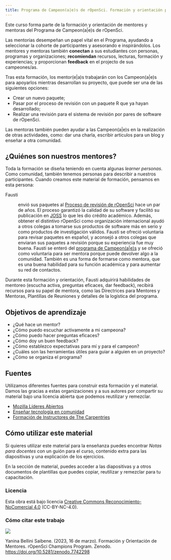 ```yaml
---
title: Programa de Campeon(a|e)s de rOpenSci. Formación y orientación para mentores y mentoras
---
```


Este curso forma parte de la formación y orientación de mentores y mentoras del Programa de Campeon(a|e)s de rOpenSci.

Las mentorías desempeñan un papel vital en el Programa, ayudando a seleccionar la cohorte de participantes y asesorando e inspirándolos. Los mentores y mentoras también **conectan** a sus estudiantes con personas, programas y organizaciones; **recomiendan** recursos, lecturas, formación y experiencias; y proporcionan **feedback** en el projecto de sus campeones/as.

Tras esta formación, los mentor(e|a)s trabajarán con los Campeon(a|e)s para apoyarlos mientras desarrollan su proyecto, que puede ser una de las siguientes opciones:

- Crear un nuevo paquete;
- Pasar por el proceso de revisión con un paquete R que ya hayan desarrollado;
- Realizar una revisión para el sistema de revisión por pares de software de rOpenSci.

Las mentoras también pueden ayudar a las Campeon(a|e)s en la realización de otras actividades, como: dar una charla, escribir articulos para un blog y enseñar a otra comunidad.

## ¿Quiénes son nuestros mentores?

Toda la formación se diseña teniendo en cuenta algunas _learner personas_. Como comunidad, también tenemos personas para describir a nuestros participantes.  Cuando creamos este material de formación, pensamos en esta persona:

Fausti

: envió sus paquetes al [Proceso de revisión de rOpenSci](https://ropensci.org/software-review/) hace un par de años. El proceso garantizó la calidad de su software y facilitó su publicación en [JOSS](https://joss.theoj.org/) lo que les dio crédito académico. Además, obtener el distintivo rOpenSci como organización internacional ayudó a otros colegas a tomarse sus productos de software más en serio y como productos de investigación válidos.
Fausti se ofreció voluntaria para revisar paquetes en español, y aconsejó a otros colegas que enviaran sus paquetes a revisión porque su experiencia fue muy buena.
Fausti se enteró del [programa de Campeon(a|e)s](https://ropensci.org/champions/) y se ofreció como voluntaria para ser mentora porque puede devolver algo a la comunidad. También es una forma de formarse como mentora, que es una buena habilidad para su función académica y para aumentar su red de contactos.

Durante esta formación y orientación, Fausti adquirirá habilidades de mentoreo (escucha activa, preguntas eficaces, dar feedback), recibirá recursos para su papel de mentora, como las Directrices para Mentores y Mentoras, Plantillas de Reuniones y detalles de la logística del programa.

## Objetivos de aprendizaje

- ¿Qué hace un mentor?
- ¿Cómo puedo escuchar activamente a mi campeona?
- ¿Cómo puedo hacer preguntas eficaces?
- ¿Cómo doy un buen feedback?
- ¿Cómo establezco expectativas para mí y para el campeon?
- ¿Cuáles son las herramientas útiles para guiar a alguien en un proyecto?
- ¿Cómo se organiza el programa?

## Fuentes

Utilizamos diferentes fuentes para construir esta formación y el material. Damos las gracias a estas organizaciones y a sus autores por compartir su material bajo una licencia abierta que podemos reutilizar y remezclar.

- [Mozilla Líderes Abiertos](https://foundation.mozilla.org/en/initiatives/mozilla-open-leaders/)
- [Enseñar tecnología en comunidad](https://teachtogether.tech/en/index.html)
- [Formación de Instructores de The Carpentries](https://carpentries.github.io/instructor-training/)

## Cómo utilizar este material

Si quieres utilizar este material para la enseñanza puedes encontrar *Notas para docentes* con un guión para el curso, contenido extra para las diapositivas y una explicación de los ejercicios.

En la sección de material, puedes acceder a las diapositivas y a otros documentos de plantillas que puedes copiar, reutilizar y remezclar para tu capacitación.

### Licencia

Esta obra está bajo licencia [Creative Commons Reconocimiento-NoComercial 4.0](https://creativecommons.org/licenses/by-nc/4.0/) (CC-BY-NC-4.0).

### Cómo citar este trabajo

![](https://zenodo.org/badge/DOI/10.5281/zenodo.7742298.svg)

Yanina Bellini Saibene. (2023, 16 de marzo). Formación y Orientación de Mentores. rOpenSci Champions Program. Zenodo. <https://doi.org/10.5281/zenodo.7742298>


